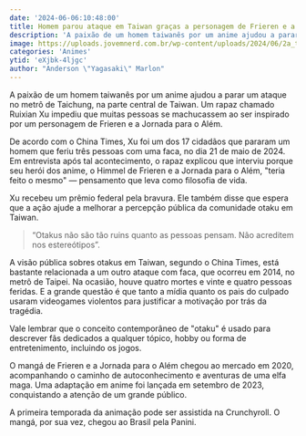 ```yaml
---
date: '2024-06-06:10:48:00'
title: Homem parou ataque em Taiwan graças a personagem de Frieren e a Jornada para o Além
description: 'A paixão de um homem taiwanês por um anime ajudou a parar um ataque no metrô de Taichung, na parte central de Taiwan. Um rapaz chamado Ruixian Xu impediu que muitas pessoas se machucassem ao ser inspirado por um personagem de Frieren e a Jornada para o Além'
image: https://uploads.jovemnerd.com.br/wp-content/uploads/2024/06/2a_temporada_the_last_of_us__85i061o9.jpg
categories: 'Animes'
ytid: 'eXjbk-4ljgc'
author: "Anderson \"Yagasaki\" Marlon"
---
```


A paixão de um homem taiwanês por um anime ajudou a parar um ataque no metrô de Taichung, na parte central de Taiwan. Um rapaz chamado Ruixian Xu impediu que muitas pessoas se machucassem ao ser inspirado por um personagem de Frieren e a Jornada para o Além.

De acordo com o China Times, Xu foi um dos 17 cidadãos que pararam um homem que feriu três pessoas com uma faca, no dia 21 de maio de 2024. Em entrevista após tal acontecimento, o rapaz explicou que interviu porque seu herói dos anime, o Himmel de Frieren e a Jornada para o Além, "teria feito o mesmo" — pensamento que leva como filosofia de vida.

Xu recebeu um prêmio federal pela bravura. Ele também disse que espera que a ação ajude a melhorar a percepção pública da comunidade otaku em Taiwan.

> “Otakus não são tão ruins quanto as pessoas pensam. Não acreditem nos estereótipos”.

A visão pública sobres otakus em Taiwan, segundo o China Times, está bastante relacionada a um outro ataque com faca, que ocorreu em 2014, no metrô de Taipei. Na ocasião, houve quatro mortes e vinte e quatro pessoas feridas. E a grande questão é que tanto a mídia quanto os pais do culpado usaram videogames violentos para justificar a motivação por trás da tragédia.

Vale lembrar que o conceito contemporâneo de "otaku" é usado para descrever fãs dedicados a qualquer tópico, hobby ou forma de entretenimento, incluindo os jogos.

O mangá de Frieren e a Jornada para o Além chegou ao mercado em 2020, acompanhando o caminho de autoconhecimento e aventuras de uma elfa maga. Uma adaptação em anime foi lançada em setembro de 2023, conquistando a atenção de um grande público.

A primeira temporada da animação pode ser assistida na Crunchyroll. O mangá, por sua vez, chegou ao Brasil pela Panini.
